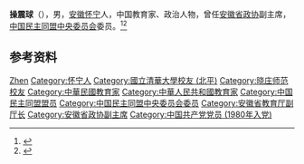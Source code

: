 '''操震球'''（{{bd|1902年||1995年|}}），男，[[安徽|安徽]][[怀宁|怀宁]]人，中国教育家、政治人物，曾任[[安徽省政协|安徽省政协]]副主席，[[中国民主同盟中央委员会|中国民主同盟中央委员会]]委员。<ref>{{Cite book|title=中华人民共和国职官志|author=何虎生, 李耀东, 向常福主编|publisher=中国社会出版社|year=2003|isbn=9787800883934|location=北京|pages=}}</ref><ref>{{Cite web|title=操震球|url=http://www.aqyz.net/UserData/DocHtml/1/2012/9/7/20120907175215959.html|accessdate=2020-08-23|work=安徽省安庆第一中学}}</ref>

== 参考资料 ==
{{reflist}}

{{中国人物小作品}}

{{Authority control}}
{{DEFAULTSORT:Cao操}}
[[Category:操姓|Zhen]]
[[Category:怀宁人|Category:怀宁人]]
[[Category:國立清華大學校友_(北平)|Category:國立清華大學校友 (北平)]]
[[Category:晓庄师范校友|Category:晓庄师范校友]]
[[Category:中華民國教育家|Category:中華民國教育家]]
[[Category:中華人民共和國教育家|Category:中華人民共和國教育家]]
[[Category:中国民主同盟盟员|Category:中国民主同盟盟员]]
[[Category:中国民主同盟中央委员会委员|Category:中国民主同盟中央委员会委员]]
[[Category:安徽省教育厅副厅长|Category:安徽省教育厅副厅长]]
[[Category:安徽省政协副主席|Category:安徽省政协副主席]]
[[Category:中国共产党党员_(1980年入党)|Category:中国共产党党员 (1980年入党)]]